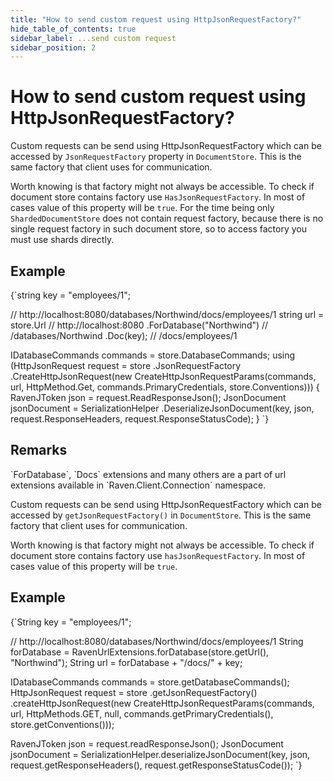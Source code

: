 ---
title: "How to send custom request using HttpJsonRequestFactory?"
hide_table_of_contents: true
sidebar_label: ...send custom request
sidebar_position: 2
---




# How to send custom request using HttpJsonRequestFactory?
<LanguageSwitcher supportedLanguages={supportedLanguages} />
<LanguageContent language="csharp">


Custom requests can be send using HttpJsonRequestFactory which can be accessed by `JsonRequestFactory` property in `DocumentStore`. This is the same factory that client uses for communication.

Worth knowing is that factory might not always be accessible. To check if document store contains factory use `HasJsonRequestFactory`. In most of cases value of this property will be `true`. For the time being only `ShardedDocumentStore` does not contain request factory, because there is no single request factory in such document store, so to access factory you must use shards directly.

## Example

<TabItem value="custom_request_1" label="custom_request_1">
<CodeBlock language="csharp">
{`string key = "employees/1";

// http://localhost:8080/databases/Northwind/docs/employees/1
string url = store.Url // http://localhost:8080
	.ForDatabase("Northwind") // /databases/Northwind
	.Doc(key); // /docs/employees/1

IDatabaseCommands commands = store.DatabaseCommands;
using (HttpJsonRequest request = store
	.JsonRequestFactory
	.CreateHttpJsonRequest(new CreateHttpJsonRequestParams(commands, url, HttpMethod.Get, commands.PrimaryCredentials, store.Conventions)))
\{
	RavenJToken json = request.ReadResponseJson();
	JsonDocument jsonDocument = SerializationHelper
		.DeserializeJsonDocument(key, json, request.ResponseHeaders, request.ResponseStatusCode);
\}
`}
</CodeBlock>
</TabItem>

## Remarks

<Admonition type="info" title="">
`ForDatabase`, `Docs` extensions and many others are a part of url extensions available in `Raven.Client.Connection` namespace.
</Admonition>


</LanguageContent>
<LanguageContent language="java">


Custom requests can be send using HttpJsonRequestFactory which can be accessed by `getJsonRequestFactory()` in `DocumentStore`. This is the same factory that client uses for communication.

Worth knowing is that factory might not always be accessible. To check if document store contains factory use `hasJsonRequestFactory`. In most of cases value of this property will be `true`. 

## Example

<TabItem value="custom_request_1" label="custom_request_1">
<CodeBlock language="java">
{`String key = "employees/1";

// http://localhost:8080/databases/Northwind/docs/employees/1
String forDatabase = RavenUrlExtensions.forDatabase(store.getUrl(), "Northwind");
String url = forDatabase + "/docs/" + key;

IDatabaseCommands commands = store.getDatabaseCommands();
HttpJsonRequest request = store
  .getJsonRequestFactory()
  .createHttpJsonRequest(new CreateHttpJsonRequestParams(commands, url, HttpMethods.GET, null, commands.getPrimaryCredentials(), store.getConventions()));

RavenJToken json = request.readResponseJson();
JsonDocument jsonDocument = SerializationHelper.deserializeJsonDocument(key, json, request.getResponseHeaders(), request.getResponseStatusCode());
`}
</CodeBlock>
</TabItem>


</LanguageContent>

<!---
- [Conventions related to request handling](../configuration/conventions/request-handling)

-->